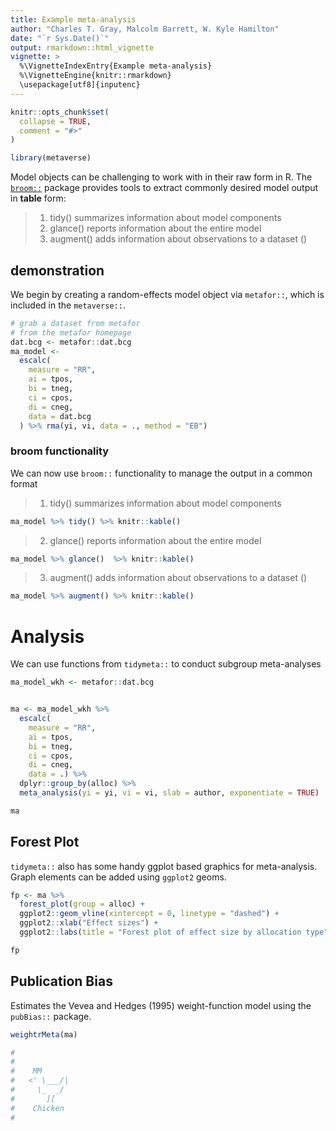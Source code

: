 ```yaml
---
title: Example meta-analysis
author: "Charles T. Gray, Malcolm Barrett, W. Kyle Hamilton"
date: "`r Sys.Date()`"
output: rmarkdown::html_vignette
vignette: >
  %\VignetteIndexEntry{Example meta-analysis}
  %\VignetteEngine{knitr::rmarkdown}
  \usepackage[utf8]{inputenc}
---
```


```r
knitr::opts_chunk$set(
  collapse = TRUE,
  comment = "#>"
)

```

```r
library(metaverse)

```


Model objects can be challenging to work with in their raw form in R. The [`broom::`](https://broom.tidyverse.org/) package provides tools to extract commonly desired model output in **table** form:

> 1. tidy() summarizes information about model components
2. glance() reports information about the entire model
3. augment() adds information about observations to a dataset ()

## demonstration

We begin by creating a random-effects model object via `metafor::`, which is included in the `metaverse::`.

```r
# grab a dataset from metafor
# from the metafor homepage
dat.bcg <- metafor::dat.bcg
ma_model <-
  escalc(
    measure = "RR",
    ai = tpos,
    bi = tneg,
    ci = cpos,
    di = cneg,
    data = dat.bcg
  ) %>% rma(yi, vi, data = ., method = "EB")

```

### broom functionality

We can now use `broom::` functionality to manage the output in a common format

> 1. tidy() summarizes information about model components

```r
ma_model %>% tidy() %>% knitr::kable()

```

> 2. glance() reports information about the entire model

```r
ma_model %>% glance()  %>% knitr::kable()
```

> 3. augment() adds information about observations to a dataset ()

```r
ma_model %>% augment() %>% knitr::kable()
```

# Analysis

We can use functions from `tidymeta::` to conduct subgroup meta-analyses

```r
ma_model_wkh <- metafor::dat.bcg


ma <- ma_model_wkh %>%
  escalc(
    measure = "RR",
    ai = tpos,
    bi = tneg,
    ci = cpos,
    di = cneg,
    data = .) %>%
  dplyr::group_by(alloc) %>%
  meta_analysis(yi = yi, vi = vi, slab = author, exponentiate = TRUE)

ma

```
## Forest Plot

`tidymeta::` also has some handy ggplot based graphics for meta-analysis. Graph elements can be added using `ggplot2` geoms.

```r
fp <- ma %>%
  forest_plot(group = alloc) +
  ggplot2::geom_vline(xintercept = 0, linetype = "dashed") +
  ggplot2::xlab("Effect sizes") +
  ggplot2::labs(title = "Forest plot of effect size by allocation type")

fp
```

## Publication Bias
Estimates the Vevea and Hedges (1995) weight-function model using the `pubBias::` package.

```r
weightrMeta(ma)
```

```r
#
#
#    MM                   
#   <' \___/|            
#     \_  _/  
#       ][  
#    Chicken
#                          
```

